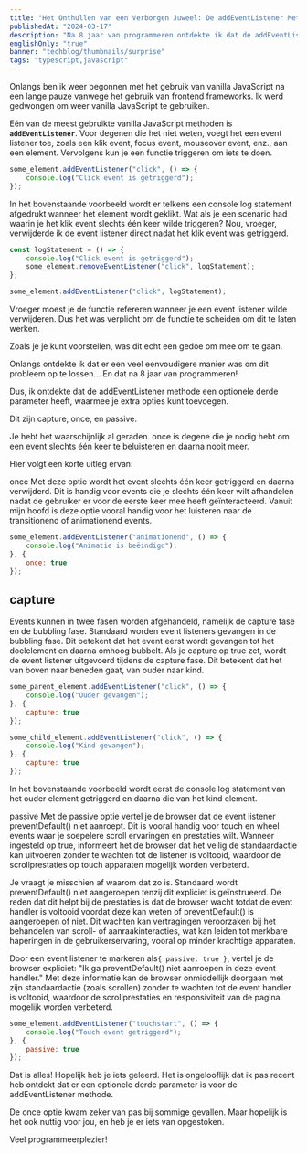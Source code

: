 ```yaml
---
title: "Het Onthullen van een Verborgen Juweel: De addEventListener Methode's Geheime Kracht"
publishedAt: "2024-03-17"
description: "Na 8 jaar van programmeren ontdekte ik dat de addEventListener methode een optionele derde parameter heeft, waarmee je extra opties kunt toevoegen. Dit zijn capture, once, en passive."
englishOnly: "true"
banner: "techblog/thumbnails/surprise"
tags: "typescript,javascript"
---
```

Onlangs ben ik weer begonnen met het gebruik van vanilla JavaScript na een lange pauze vanwege het gebruik van frontend frameworks. Ik werd gedwongen om weer vanilla JavaScript te gebruiken.

Eén van de meest gebruikte vanilla JavaScript methoden is **`addEventListener`**. Voor degenen die het niet weten, voegt het een event listener toe, zoals een klik event, focus event, mouseover event, enz., aan een element. Vervolgens kun je een functie triggeren om iets te doen.

```jsx
some_element.addEventListener("click", () => {
	console.log("Click event is getriggerd");
});
```

In het bovenstaande voorbeeld wordt er telkens een console log statement afgedrukt wanneer het element wordt geklikt. Wat als je een scenario had waarin je het klik event slechts één keer wilde triggeren? Nou, vroeger, verwijderde ik de event listener direct nadat het klik event was getriggerd.

```jsx
const logStatement = () => {
	console.log("Click event is getriggerd");
	some_element.removeEventListener("click", logStatement);
};

some_element.addEventListener("click", logStatement);
```
Vroeger moest je de functie refereren wanneer je een event listener wilde verwijderen. Dus het was verplicht om de functie te scheiden om dit te laten werken.

Zoals je je kunt voorstellen, was dit echt een gedoe om mee om te gaan.

Onlangs ontdekte ik dat er een veel eenvoudigere manier was om dit probleem op te lossen... En dat na 8 jaar van programmeren!

Dus, ik ontdekte dat de addEventListener methode een optionele derde parameter heeft, waarmee je extra opties kunt toevoegen.

Dit zijn capture, once, en passive.

Je hebt het waarschijnlijk al geraden. once is degene die je nodig hebt om een event slechts één keer te beluisteren en daarna nooit meer.

Hier volgt een korte uitleg ervan:

once
Met deze optie wordt het event slechts één keer getriggerd en daarna verwijderd. Dit is handig voor events die je slechts één keer wilt afhandelen nadat de gebruiker er voor de eerste keer mee heeft geïnteracteerd. Vanuit mijn hoofd is deze optie vooral handig voor het luisteren naar de transitionend of animationend events.

```jsx
some_element.addEventListener("animationend", () => {
	console.log("Animatie is beëindigd");
}, {
	once: true
});
```

## capture
Events kunnen in twee fasen worden afgehandeld, namelijk de capture fase en de bubbling fase. Standaard worden event listeners gevangen in de bubbling fase. Dit betekent dat het event eerst wordt gevangen tot het doelelement en daarna omhoog bubbelt. Als je capture op true zet, wordt de event listener uitgevoerd tijdens de capture fase. Dit betekent dat het van boven naar beneden gaat, van ouder naar kind.

```jsx
some_parent_element.addEventListener("click", () => {
	console.log("Ouder gevangen");
}, {
	capture: true
});

some_child_element.addEventListener("click", () => {
	console.log("Kind gevangen");
}, {
	capture: true
});
```
In het bovenstaande voorbeeld wordt eerst de console log statement van het ouder element getriggerd en daarna die van het kind element.

passive
Met de passive optie vertel je de browser dat de event listener preventDefault() niet aanroept. Dit is vooral handig voor touch en wheel events waar je soepelere scroll ervaringen en prestaties wilt. Wanneer ingesteld op true, informeert het de browser dat het veilig de standaardactie kan uitvoeren zonder te wachten tot de listener is voltooid, waardoor de scrollprestaties op touch apparaten mogelijk worden verbeterd.

Je vraagt je misschien af waarom dat zo is. Standaard wordt preventDefault() niet aangeroepen tenzij dit expliciet is geïnstrueerd. De reden dat dit helpt bij de prestaties is dat de browser wacht totdat de event handler is voltooid voordat deze kan weten of preventDefault() is aangeroepen of niet. Dit wachten kan vertragingen veroorzaken bij het behandelen van scroll- of aanraakinteracties, wat kan leiden tot merkbare haperingen in de gebruikerservaring, vooral op minder krachtige apparaten.

Door een event listener te markeren als`{ passive: true }`, vertel je de browser expliciet: "Ik ga preventDefault() niet aanroepen in deze event handler." Met deze informatie kan de browser onmiddellijk doorgaan met zijn standaardactie (zoals scrollen) zonder te wachten tot de event handler is voltooid, waardoor de scrollprestaties en responsiviteit van de pagina mogelijk worden verbeterd.

```jsx
some_element.addEventListener("touchstart", () => {
	console.log("Touch event getriggerd");
}, {
	passive: true
});
```

Dat is alles! Hopelijk heb je iets geleerd. Het is ongelooflijk dat ik pas recent heb ontdekt dat er een optionele derde parameter is voor de addEventListener methode.

De once optie kwam zeker van pas bij sommige gevallen. Maar hopelijk is het ook nuttig voor jou, en heb je er iets van opgestoken.

Veel programmeerplezier!